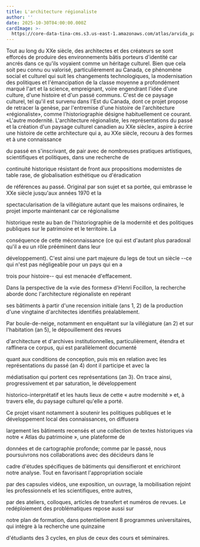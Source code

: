 ```yaml
---
title: L'architecture régionaliste
author: ''
date: 2025-10-30T04:00:00.000Z
cardImage: >-
  https://core-data-tina-cms.s3.us-east-1.amazonaws.com/atlas/arvida_patrimoine3371-MichelTremblay-.JPG
---
```


Tout au long du XXe siècle, des architectes et des créateurs se sont efforcés de produire des environnements bâtis porteurs d'identité car ancrés dans ce qu'ils voyaient comme un héritage culturel. Bien que cela soit peu connu ou valorisé, particulièrement au Canada, ce phénomène social et culturel qui suit les changements technologiques, la modernisation des politiques et l'émancipation de la classe moyenne a profondément marqué l'art et la science, empreignant, voire engendrant l'idée d'une culture, d'une histoire et d'un passé communs. C'est de ce paysage culturel, tel qu'il est survenu dans l'Est du Canada, dont ce projet propose de retracer la genèse, par l'entremise d'une histoire de l'architecture «régionaliste», comme l'historiographie désigne habituellement ce courant. «L'autre modernité. L'architecture régionaliste, les représentations du passé et la création d'un paysage culturel canadien au XXe siècle», aspire à écrire une histoire de cette architecture qui a, au XXe siècle, recouru à des formes et à une connaissance

du passé en s'inscrivant, de pair avec de nombreuses pratiques artistiques, scientifiques et politiques, dans une recherche de

continuité historique résistant de front aux propositions modernistes de table rase, de globalisation esthétique ou d'éradication

de références au passé. Original par son sujet et sa portée, qui embrasse le XXe siècle jusqu'aux années 1970 et la

spectacularisation de la villégiature autant que les maisons ordinaires, le projet importe maintenant car ce régionalisme

historique reste au ban de l'historiographie de la modernité et des politiques publiques sur le patrimoine et le territoire. La

conséquence de cette méconnaissance (ce qui est d'autant plus paradoxal qu'il a eu un rôle prééminent dans leur

développement). C'est ainsi une part majeure du legs de tout un siècle --ce qui n'est pas négligeable pour un pays qui en a

trois pour histoire-- qui est menacée d'effacement.

Dans la perspective de la «vie des formes» d'Henri Focillon, la recherche aborde donc l'architecture régionaliste en repérant

ses bâtiments à partir d'une recension initiale (ans 1, 2) de la production d'une vingtaine d'architectes identifiés préalablement.

Par boule-de-neige, notamment en enquêtant sur la villégiature (an 2) et sur l'habitation (an 5), le dépouillement des revues

d'architecture et d'archives institutionnelles, particulièrement, étendra et raffinera ce corpus, qui est parallèlement documenté

quant aux conditions de conception, puis mis en relation avec les représentations du passé (an 4) dont il participe et avec la

médiatisation qui portent ces représentations (an 3). On trace ainsi, progressivement et par saturation, le développement

historico-interprétatif et les hauts lieux de cette « autre modernité » et, à travers elle, du paysage culturel qu'elle a porté.

Ce projet visant notamment à soutenir les politiques publiques et le développement local des connaissances, on diffusera

largement les bâtiments recensés et une collection de textes historiques via notre « Atlas du patrimoine », une plateforme de

données et de cartographie profonde; comme par le passé, nous poursuivrons nos collaborations avec des décideurs dans le

cadre d'études spécifiques de bâtiments qui densifieront et enrichiront notre analyse. Tout en favorisant l'appropriation sociale

par des capsules vidéos, une exposition, un ouvrage, la mobilisation rejoint les professionnels et les scientifiques, entre autres,

par des ateliers, colloques, articles de transfert et numéros de revues. Le redéploiement des problématiques repose aussi sur

notre plan de formation, dans potentiellement 8 programmes universitaires, qui intègre à la recherche une quinzaine

d'étudiants des 3 cycles, en plus de ceux des cours et séminaires.
